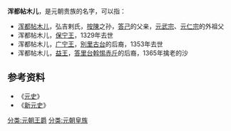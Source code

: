 '''浑都帖木儿'''，是元朝贵族的名字，可以指：
* [[按陳#子孙|浑都帖木儿]]，弘吉剌氏，[[按陳|按陳]]之孙，[[答己|答己]]的父亲，[[元武宗|元武宗]]、[[元仁宗|元仁宗]]的外祖父
* 浑都帖木儿，[[保宁王|保宁王]]，1329年去世
* 浑都帖木儿，[[广宁王|广宁王]]，[[別里古台|別里古台]]的后裔，1353年去世
* 浑都帖木儿，[[益王|益王]]，[[答里台斡惕赤斤|答里台斡惕赤斤]]的后裔，1365年擒老的沙
==参考资料==
* 《[[元史|元史]]》
* 《[[新元史|新元史]]》
[[分类:元朝王爵|分类:元朝王爵]]
[[分类:元朝皇族|分类:元朝皇族]]